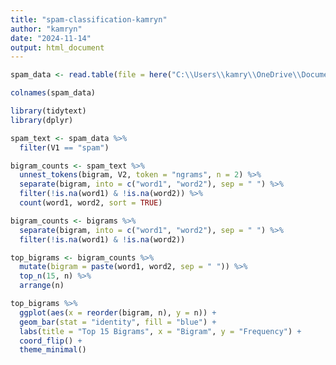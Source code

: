```yaml
---
title: "spam-classification-kamryn"
author: "kamryn"
date: "2024-11-14"
output: html_document
---
```


```r
spam_data <- read.table(file = here("C:\\Users\\kamry\\OneDrive\\Documents\\DS400\\SMSSpamCollection"), sep = "\t", quote = "", comment.char = "")
```

```r
colnames(spam_data)

```

```r
library(tidytext)
library(dplyr)

spam_text <- spam_data %>%
  filter(V1 == "spam")

bigram_counts <- spam_text %>%
  unnest_tokens(bigram, V2, token = "ngrams", n = 2) %>%
  separate(bigram, into = c("word1", "word2"), sep = " ") %>%
  filter(!is.na(word1) & !is.na(word2)) %>%
  count(word1, word2, sort = TRUE)

bigram_counts <- bigrams %>%
  separate(bigram, into = c("word1", "word2"), sep = " ") %>%
  filter(!is.na(word1) & !is.na(word2))

top_bigrams <- bigram_counts %>%
  mutate(bigram = paste(word1, word2, sep = " ")) %>%
  top_n(15, n) %>%
  arrange(n)

top_bigrams %>%
  ggplot(aes(x = reorder(bigram, n), y = n)) +
  geom_bar(stat = "identity", fill = "blue") +
  labs(title = "Top 15 Bigrams", x = "Bigram", y = "Frequency") +
  coord_flip() +
  theme_minimal()

```
